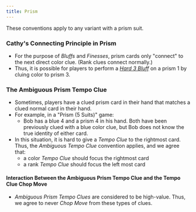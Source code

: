 ```yaml
---
title: Prism
---
```


These conventions apply to any variant with a prism suit.

### Cathy's Connecting Principle in Prism

- For the purpose of _Bluffs_ and _Finesses_, prism cards only "connect" to the next direct color clue. (Rank clues connect normally.)
- Thus, it is possible for players to perform a [_Hard 3 Bluff_](level-13.mdx#the-hard-3-bluff) on a prism 1 by cluing color to prism 3.

### The Ambiguous Prism Tempo Clue

- Sometimes, players have a clued prism card in their hand that matches a clued normal card in their hand.
- For example, in a "Prism (5 Suits)" game:
  - Bob has a blue 4 and a prism 4 in his hand. Both have been previously clued with a blue color clue, but Bob does not know the true identity of either card.
- In this situation, it is hard to give a _Tempo Clue_ to the rightmost card. Thus, the _Ambiguous Tempo Clue_ convention applies, and we agree that:
  - a color _Tempo Clue_ should focus the rightmost card
  - a rank _Tempo Clue_ should focus the left most card

#### Interaction Between the Ambiguous Prism Tempo Clue and the Tempo Clue Chop Move

- _Ambiguous Prism Tempo Clues_ are considered to be high-value. Thus, we agree to never _Chop Move_ from these types of clues.

